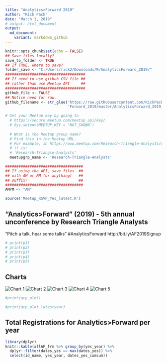 ```yaml
---
title: "Analytics>Forward 2019"
author: "Rick Pack"
date: "March 1, 2019"
# output: html_document
output:
  md_document:
    variant: markdown_github
---
```


```r
knitr::opts_chunk$set(echo = FALSE)
## Save files locally?
save_to_folder <- TRUE
## If TRUE, where to save?
folder_save <- "C:/Users/rick2/Downloads/R/AnalyticsForward_2019/"
####################################
## If need to use github CSV file ##
## rather than use Meetup API     ##
####################################
github_file <- FALSE
## Notice need for raw.
github_filename <- str_glue('https://raw.githubusercontent.com/RickPack/Analytics',
                            'Forward_2019/master/AnalyticsForward_2019_02_28_AM.csv')

# Get your Meetup key by going to
  # https://secure.meetup.com/meetup_api/key/
  # Sys.setenv(MEETUP_KEY = "NOT_SHOWN")
  
  # What is the Meetup group name?
  # Find this in the Meetup URL.
  # For example, in https://www.meetup.com/Research-Triangle-Analysts/events/258165094/
  # it is:
  # 'Research-Triangle-Analysts'
  meetupgrp_name <- 'Research-Triangle-Analysts'

###################################
## If using the API, save files  ##
## with AM or PM (or anything)   ##
## suffix?                       ##
###################################
AMPM <- "AM"

source('Meetup_RSVP_Yes_latest.R')

```

## "Analytics>Forward" (2019) - 5th annual unconference by Research Triangle Analysts

"Pitch a talk, hear some talks" #AnalyticsForward http://bit.ly/AF2019Signup

```r
# print(p1)
# print(p2)
# print(p3)
# print(p4)
# print(p5)
```

## Charts


![Chart 1](af_2019-1.png)
![Chart 2](af_2019-2.png)
![Chart 3](af_2019-3.png)
![Chart 4](af_2019-4.png)
![Chart 5](af_2019-5.png)


```r
#print(grp_plot)
```


```r
#print(grp_plot_latestyear)
```

## Total Registrations for Analytics>Forward per year
```r
library(dplyr)
knitr::kable(allAF_frm %>% group_by(yes_year) %>% 
  dplyr::filter(dates_yes == max(dates_yes)) %>%
  select(id_name, yes_year, dates_yes_cumsum))
```